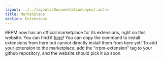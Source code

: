 ```yaml
---
layout: ../../layouts/DocumentationLayout.astro
title: Marketplace
section: Extensions
---
```


RRPM now has an official  marketplace for its extensions, right on this website. You can find it [here](/marketplace)!
You can copy the command to install extensions from here but cannot directly install them from here yet! To add your extension to the marketplace, add the "rrpm-extension" tag to your github repository, and the website should pick it up soon.